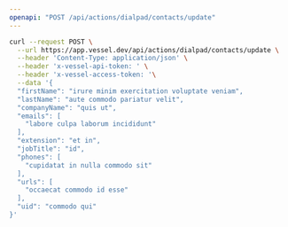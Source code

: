 ```yaml
---
openapi: "POST /api/actions/dialpad/contacts/update"
---
```


<RequestExample>

```bash Request
curl --request POST \
  --url https://app.vessel.dev/api/actions/dialpad/contacts/update \
  --header 'Content-Type: application/json' \
  --header 'x-vessel-api-token: ' \
  --header 'x-vessel-access-token: '\
  --data '{
  "firstName": "irure minim exercitation voluptate veniam",
  "lastName": "aute commodo pariatur velit",
  "companyName": "quis ut",
  "emails": [
    "labore culpa laborum incididunt"
  ],
  "extension": "et in",
  "jobTitle": "id",
  "phones": [
    "cupidatat in nulla commodo sit"
  ],
  "urls": [
    "occaecat commodo id esse"
  ],
  "uid": "commodo qui"
}'
```

</RequestExample>
